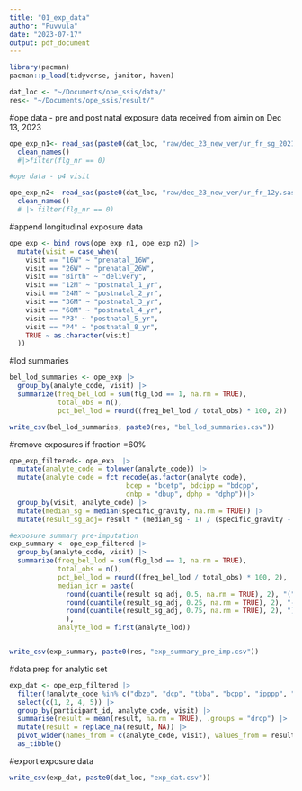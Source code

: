 ```yaml
---
title: "01_exp_data"
author: "Puvvula"
date: "2023-07-17"
output: pdf_document
---
```


```r
library(pacman)
pacman::p_load(tidyverse, janitor, haven)

dat_loc <- "~/Documents/ope_ssis/data/"
res<- "~/Documents/ope_ssis/result/"
```

#ope data - pre and post natal exposure data received from aimin on Dec 13, 2023
```r
ope_exp_n1<- read_sas(paste0(dat_loc, "raw/dec_23_new_ver/ur_fr_sg_20210921.sas7bdat")) |>
  clean_names() 
  #|>filter(flg_nr == 0)

#ope data - p4 visit

ope_exp_n2<- read_sas(paste0(dat_loc, "raw/dec_23_new_ver/ur_fr_12y.sas7bdat")) |>
  clean_names() 
  # |> filter(flg_nr == 0)
```

#append longitudinal exposure data
```r
ope_exp <- bind_rows(ope_exp_n1, ope_exp_n2) |>
  mutate(visit = case_when(
    visit == "16W" ~ "prenatal_16W",
    visit == "26W" ~ "prenatal_26W",
    visit == "Birth" ~ "delivery",
    visit == "12M" ~ "postnatal_1_yr",
    visit == "24M" ~ "postnatal_2_yr",
    visit == "36M" ~ "postnatal_3_yr",
    visit == "60M" ~ "postnatal_4_yr",
    visit == "P3" ~ "postnatal_5_yr",
    visit == "P4" ~ "postnatal_8_yr",
    TRUE ~ as.character(visit)
  ))
```

#lod summaries
```r
bel_lod_summaries <- ope_exp |>
  group_by(analyte_code, visit) |>
  summarize(freq_bel_lod = sum(flg_lod == 1, na.rm = TRUE),
            total_obs = n(),
            pct_bel_lod = round((freq_bel_lod / total_obs) * 100, 2))

write_csv(bel_lod_summaries, paste0(res, "bel_lod_summaries.csv"))
```

#remove exposures if fraction <LOD is >=60% 
```r
ope_exp_filtered<- ope_exp  |>
  mutate(analyte_code = tolower(analyte_code)) |>
  mutate(analyte_code = fct_recode(as.factor(analyte_code), 
                             bcep = "bcetp", bdcipp = "bdcpp", 
                             dnbp = "dbup", dphp = "dphp"))|>
  group_by(visit, analyte_code) |>
  mutate(median_sg = median(specific_gravity, na.rm = TRUE)) |>
  mutate(result_sg_adj= result * (median_sg - 1) / (specific_gravity - 1), na.rm=T)

#exposure summary pre-imputation
exp_summary <- ope_exp_filtered |>
  group_by(analyte_code, visit) |>
  summarize(freq_bel_lod = sum(flg_lod == 1, na.rm = TRUE),
            total_obs = n(),
            pct_bel_lod = round((freq_bel_lod / total_obs) * 100, 2),
            median_iqr = paste(
              round(quantile(result_sg_adj, 0.5, na.rm = TRUE), 2), "(", 
              round(quantile(result_sg_adj, 0.25, na.rm = TRUE), 2), "-", 
              round(quantile(result_sg_adj, 0.75, na.rm = TRUE), 2), ")"
              ),
            analyte_lod = first(analyte_lod))


write_csv(exp_summary, paste0(res, "exp_summary_pre_imp.csv"))
```

#data prep for analytic set
```r
exp_dat <- ope_exp_filtered |>
  filter(!analyte_code %in% c("dbzp", "dcp", "tbba", "bcpp", "ipppp", "tbppp")) |>
  select(c(1, 2, 4, 5)) |>
  group_by(participant_id, analyte_code, visit) |>
  summarise(result = mean(result, na.rm = TRUE), .groups = "drop") |>
  mutate(result = replace_na(result, NA)) |>
  pivot_wider(names_from = c(analyte_code, visit), values_from = result) |>
  as_tibble()
```

#export exposure data
```r
write_csv(exp_dat, paste0(dat_loc, "exp_dat.csv"))
```



